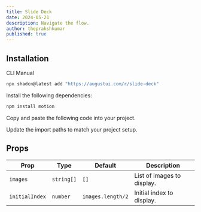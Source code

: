 ```yaml
---
title: Slide Deck
date: 2024-05-21
description: Navigate the flow.
author: theprakshkumar
published: true
---
```


<ComponentPreview name="slide-deck-demo" />

## Installation

<Tabs defaultValue="cli">

<TabsList>
  <TabsTrigger value="cli">CLI</TabsTrigger>
  <TabsTrigger value="manual">Manual</TabsTrigger>
</TabsList>
<TabsContent value="cli">

```bash
npx shadcn@latest add "https://augustui.com/r/slide-deck"
```

</TabsContent>

<TabsContent value="manual">

<Steps>

<Step>Install the following dependencies:</Step>

```bash
npm install motion
```

<Step>Copy and paste the following code into your project.</Step>

<ComponentSource name="slide-deck" />

<Step>Update the import paths to match your project setup.</Step>

</Steps>

</TabsContent>

</Tabs>

## Props

| Prop           | Type       | Default           | Description                |
| -------------- | ---------- | ----------------- | -------------------------- |
| `images`       | `string[]` | `[]`              | List of images to display. |
| `initialIndex` | `number`   | `images.length/2` | Initial index to display.  |
